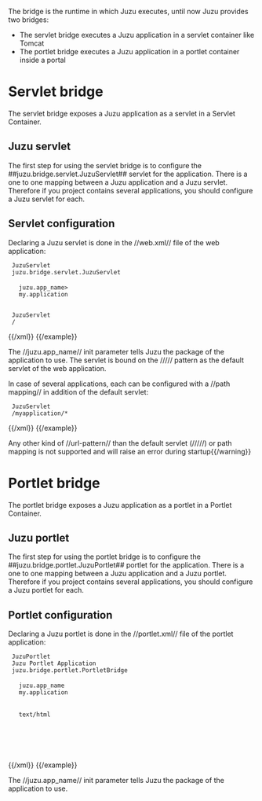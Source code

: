 The bridge is the runtime in which Juzu executes, until now Juzu provides two bridges:

* The servlet bridge executes a Juzu application in a servlet container like Tomcat
* The portlet bridge executes a Juzu application in a portlet container inside a portal

= Servlet bridge =

The servlet bridge exposes a Juzu application as a servlet in a Servlet Container.

== Juzu servlet ==

The first step for using the servlet bridge is to configure the ##juzu.bridge.servlet.JuzuServlet## servlet for
the application. There is a one to one mapping between a Juzu application and a Juzu servlet. Therefore
if you project contains several applications, you should configure a Juzu servlet for each.

== Servlet configuration ==

Declaring a Juzu servlet is done in the //web.xml// file of the web application:

{{example title='The Juzu servlet configuration'}}
{{xml}}
<servlet>
  <servlet-name>JuzuServlet</servlet-name>
  <servlet-class>juzu.bridge.servlet.JuzuServlet</servlet-class>
  <init-param>
    <param-name>juzu.app_name></param-name>
    <param-value>my.application</param-value>
  </init-param>
</servlet>
<servlet-mapping>
  <servlet-name>JuzuServlet</servlet-name>
  <url-pattern>/</url-pattern>
</servlet-mapping>
{{/xml}}
{{/example}}

The //juzu.app_name// init parameter tells Juzu the package of the application to use. The servlet is bound
on the ///// pattern as the default servlet of the web application.

In case of several applications, each can be configured with a //path mapping// in addition of the default servlet:

{{example title='Path mapping configuration'}}
{{xml}}
<servlet-mapping>
  <servlet-name>JuzuServlet</servlet-name>
  <url-pattern>/myapplication/*</url-pattern>
</servlet-mapping>
{{/xml}}
{{/example}}

{{warning}}Any other kind of //url-pattern// than the default servlet (/////) or path mapping is not supported
and will raise an error during startup{{/warning}}

= Portlet bridge =

The portlet bridge exposes a Juzu application as a portlet in a Portlet Container.

== Juzu portlet ==

The first step for using the portlet bridge is to configure the ##juzu.bridge.portlet.JuzuPortlet## portlet for
the application. There is a one to one mapping between a Juzu application and a Juzu portlet. Therefore
if you project contains several applications, you should configure a Juzu portlet for each.

== Portlet configuration ==

Declaring a Juzu portlet is done in the //portlet.xml// file of the portlet application:

{{example title='The Juzu portlet configuration'}}
{{xml}}
<portlet>
  <portlet-name>JuzuPortlet</portlet-name>
  <display-name xml:lang="EN">Juzu Portlet Application</display-name>
  <portlet-class>juzu.bridge.portlet.PortletBridge</portlet-class>
  <init-param>
    <param-name>juzu.app_name</param-name>
    <param-value>my.application</param-value>
  </init-param>
  <supports>
    <mime-type>text/html</mime-type>
  </supports>
  <portlet-info>
    <title>Portlet Application</title>
  </portlet-info>
</portlet>
{{/xml}}
{{/example}}

The //juzu.app_name// init parameter tells Juzu the package of the application to use.
